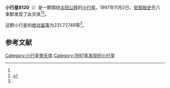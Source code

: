 {{Infobox planet
| bgcolour = #FFFFC0
| name = 8120 Kobe
| symbol = 
| image = 
| caption = 
| discovery = yes
| discovery_ref = 
| discoverer = [[安部裕史|安部裕史]]
| discovery_site = [[八束郡|八束郡]] 
| discovered = 1997年11月2日
| designations = yes
| mp_name = 
| named_after = 
| alt_names = 1997 VT/ 1982 VO10 / 1982 XA3 / 1989 PZ / 1996 KS7
| mp_category = [[主带小行星|主带小行星]]
| orbit_ref = <ref name="a">[http://ssd.jpl.nasa.gov/sbdb.cgi?sstr=8120 8120 Kobe] {{Wayback|url=http://ssd.jpl.nasa.gov/sbdb.cgi?sstr=8120 |date=20201124030639 }}，小行星數據庫瀏覽器（JPL Small-Body Database Browser）－[[美国国家航空航天局|美国国家航空航天局]]喷气推进实验室</ref>
| epoch = 2456400.5 (2013年4月18日更新)
| aphelion = {{convert|2.8741622|AU|km|3|abbr=on|lk=out}}
| perihelion = {{convert|1.9719160|AU|km|3|abbr=on}}
| semimajor = {{convert|2.4230391|AU|km|3|abbr=on}}
| eccentricity = 0.1861807
| period = 1377.650514 [[日|日]]<br />3.77[[儒略年|儒略年]]
| avg_speed = 
| inclination = 2.58553
| asc_node = 115.63224
| mean_anomaly = 
| arg_peri = 231.72749
| satellites = 
| physical_characteristics = yes
| dimensions = 
| mass = 
| density = 
| surface_grav = 
| escape_velocity = 
| sidereal_day = 
| axial_tilt = 
| pole_ecliptic_lat = 
| pole_ecliptic_lon = 
| albedo = 
| temperatures= 
| temp_name1 = 
| mean_temp_1 = 
| max_temp_1 = 
| temp_name2 = 
| max_temp_2 = 
| spectral_type = 
| abs_magnitude = 231.72749
}}

'''小行星8120'''（{{lang-en|8120 Kobe}}）是一颗围绕[[太阳|太阳]][[公转|公转]]的[[小行星|小行星]]。1997年11月2日，[[安部裕史|安部裕史]]在八束郡发现了此天体<ref name="a" /><ref>{{cite news|title=小行星列表|url=http://cfa-www.harvard.edu/iau/lists/NumberedMPs.txt|accessdate=2013-07-08|newspaper=哈佛大学|archive-date=2008-05-17|archive-url=https://web.archive.org/web/20080517010638/http://cfa-www.harvard.edu/iau/lists/NumberedMPs.txt|dead-url=no}}</ref>。

这颗小行星的[[绝对星等|绝对星等]]为231.72749等<ref name="a" />。

==参考文献==
{{reflist}}
{{Minor Planet Number|[[小行星8119|小行星8119]]|[[小行星8121|小行星8121]]}}

{{小天体}}

[[Category:小行星带天体|Category:小行星带天体]]
[[Category:1997年发现的小行星|Category:1997年发现的小行星]]

{{asteroid-stub}}